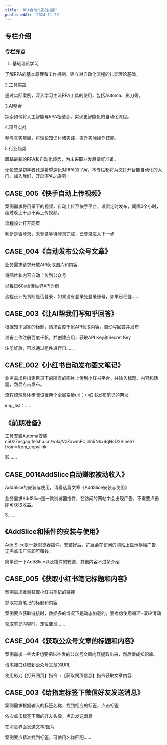 ```yaml
---
title: 'RPA自动化实战指南'
publishedAt: '2024-11-23'
---
```


## 专栏介绍

### **专栏亮点**

1. 基础理论学习

了解RPA的基本原理和工作机制，建立对自动化流程的扎实理论基础。

2.工具实践

通过实际案例，深入学习主流RPA工具的使用，包括Automa、影刀等。

3.AI整合

探索如何将人工智能与RPA相结合，实现更智能化的自动化流程。

4.项目实战

参与真实项目，将理论知识付诸实践，提升实际操作技能。

5.行业趋势

跟踪最新的RPA和自动化趋势，为未来职业发展做好准备。

无论您是初学者还是希望深化对RPA的了解，本专栏都将为您打开智能自动化的大门。加入我们，开启RPA之旅吧！

## CASE_005《快手自动上传视频》
案例需求将目录下的视频，自动上传至快手平台，设置定时发布，间隔2个小时，超过晚上十点不再上传视频。

流程设计打开网页

判断是否登录，未登录等待登录完成，已登录进入下一步

## CASE_004《自动发布公众号文章》
业务需求请求开放API获取图片和内容

将图片和内容自动上传到公众号

以每日60s读懂世界API为例

流程设计先判断是否登录，如果没有登录先登录账号，如果已经登......

## CASE_003《让AI帮我们写知乎回答》
根据知乎回答的标题，请求百度千帆API获取内容，自动写回答并发布

准备工作注册百度千帆，并创建应用，获取API Key和Secret Key

注册好后，可以通过组件进行自......

## CASE_002《小红书自动发布图文笔记》
业务需求将指定目录下的所有的图片上传到小红书平台，并输入标题、内容和话题，然后点击发布。

流程梳理具体步骤设置两个全局变量url：小红书发布笔记的网址

img\_list：......

## 《前期准备》
工具安装Automa安装c50z7vsgaq.feishu.cn/wiki/VzZxwmFCjihh5Nkx6qNcD2SIneh?from=from\_copylink

影......

## CASE_001《AddSlice自动赚取被动收入》
AddSlice的安装与使用，请看这篇文章《AddSlice安装与使用》

业务需求AddSlice是一款浏览器插件，在访问的网站中会出现广告，不需要点击即可获取收益。

S......

## 《AddSlice和插件的安装与使用》
Add Slice是一款浏览器插件，安装好后，扩展会在访问的网站上显示横幅广告，无需点击广告即可赚钱。

简单说一下AddSlice以及插件的安装，其他内容不过多介绍

## CASE_005《获取小红书笔记标题和内容》
案例需求批量获取小红书笔记的链接

抓取每篇笔记的标题和内容

案例要点获取链接时，数据多的情况下是动态加载的，要考虑使用循环+滚轮滑动

获取笔记内容时，定位要准......

## CASE_004《获取公众号文章的标题和内容》
案例需求一些大IP想要把以往发的公众号文章内容提取出来，然后做成知识库。

请求接口获取到公众号文章的URL

使用影刀【打开网页】指令 +【获取网页信息】指令获取文章内容

## CASE_003《给指定标签下微信好友发送消息》
案例需求根据输入的标签名称，找到相应的标签，点击标签

依次点击标签下面的好友头像，点击发送消息

在消息界面发送文本/图片

案例要点精准找到标签，可使用名称匹配......

